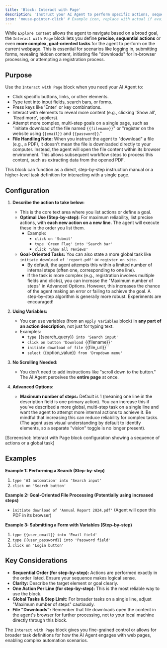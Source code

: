 ```yaml
---
title: 'Block: Interact with Page'
description: 'Instruct your AI Agent to perform specific actions, sequences, or even goal-oriented tasks on a webpage.'
icon: 'mouse-pointer-click' # Example icon, replace with actual if available
---
```


While `Explore Content` allows the agent to navigate based on a broad goal, the `Interact with Page` block lets you define **precise, sequential actions** or even **more complex, goal-oriented tasks** for the agent to perform on the current webpage. This is essential for scenarios like logging in, submitting forms, revealing hidden content, initiating file "downloads" for in-browser processing, or attempting a registration process.

## Purpose

Use the `Interact with Page` block when you need your AI Agent to:

* Click specific buttons, links, or other elements.
* Type text into input fields, search bars, or forms.
* Press keys like 'Enter' or key combinations.
* Interact with elements to reveal more content (e.g., clicking 'Show all', 'Read more', spoilers).
* Attempt more complex, multi-step goals on a single page, such as "initiate download of the file named `{{filename}}`" or "register on the website using `{{email}}` and `{{password}}`."
* **File Handling Note:** When you instruct the agent to "download" a file (e.g., a PDF), it doesn't mean the file is downloaded directly to your computer. Instead, the agent will open the file content within its browser environment. This allows subsequent workflow steps to process this content, such as extracting data from the opened PDF.

This block can function as a direct, step-by-step instruction manual or a higher-level task definition for interacting with a single page.

## Configuration

1.  **Describe the action to take below:**
    * This is the core text area where you list actions or define a goal.
    * **Optimal Use (Step-by-step):** For maximum reliability, list precise actions, with **each new action on a new line.** The agent will execute these in the order you list them.
        * Example:
            * `click on 'Submit'`
            * `type 'Green Flag' into 'Search bar'`
            * `click 'Show all reviews'`
    * **Goal-Oriented Tasks:** You can also state a more global task like `initiate download of 'report.pdf'` or `register on site`.
        * By default, the agent attempts this within a limited number of internal steps (often one, corresponding to one line).
        * If the task is more complex (e.g., registration involves multiple fields and clicks), you can increase the "Maximum number of steps" in Advanced Options. However, this increases the chance of the agent making an error or failing to achieve the goal. A step-by-step algorithm is generally more robust. Experiments are encouraged!

2.  **Using Variables:**
    * You can use variables (from an `Apply Variables` block) in **any part of an action description**, not just for typing text.
    * Examples:
        * `type `{{search_query}}` into 'Search input'`
        * `click on button 'Download `{{filename}}`'`
        * `initiate download of file `{{file_url}}``
        * `select `{{option_value}}` from 'Dropdown menu'`

3.  **No Scrolling Needed:**
    * You don't need to add instructions like "scroll down to the button." The AI Agent perceives the **entire page** at once.

4.  **Advanced Options:**
    * **Maximum number of steps:** Default is 1 (meaning one line in the description field is one primary action). You can increase this if you've described a more global, multi-step task on a single line and want the agent to attempt more internal actions to achieve it. Be mindful that increasing this can reduce reliability for complex tasks. (The agent uses visual understanding by default to identify elements, so a separate "vision" toggle is no longer present).

[Screenshot: Interact with Page block configuration showing a sequence of actions or a global task]

## Examples

**Example 1: Performing a Search (Step-by-step)**

1.  `type 'AI automation' into 'Search input'`
2.  `click on 'Search button'`

**Example 2: Goal-Oriented File Processing (Potentially using increased steps)**

* `initiate download of 'Annual Report 2024.pdf'` (Agent will open this PDF in its browser)

**Example 3: Submitting a Form with Variables (Step-by-step)**

1.  `type {{user_email}} into 'Email field'`
2.  `type {{user_password}} into 'Password field'`
3.  `click on 'Login button'`

## Key Considerations

* **Sequential Order (for step-by-step):** Actions are performed exactly in the order listed. Ensure your sequence makes logical sense.
* **Clarity:** Describe the target element or goal clearly.
* **One Action Per Line (for step-by-step):** This is the most reliable way to use the block.
* **Global Tasks & Step Limit:** For broader tasks on a single line, adjust "Maximum number of steps" cautiously.
* **File "Downloads":** Remember that file downloads open the content in the agent's browser for further processing, not to your local machine directly through this block.

The `Interact with Page` block gives you fine-grained control or allows for broader task definitions for how the AI Agent engages with web pages, enabling complex automation scenarios.